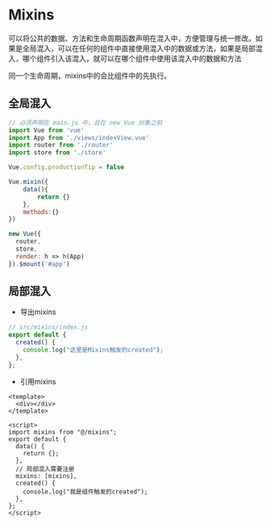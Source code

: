 # Mixins

可以将公共的数据、方法和生命周期函数声明在混入中，方便管理与统一修改。如果是全局混入，可以在任何的组件中直接使用混入中的数据或方法，如果是局部混入，哪个组件引入该混入，就可以在哪个组件中使用该混入中的数据和方法

同一个生命周期，mixins中的会比组件中的先执行。

## 全局混入

```js
// 必须声明在 main.js 中，且在 new Vue 对象之前
import Vue from 'vue'
import App from './views/indexView.vue'
import router from './router'
import store from './store'

Vue.config.productionTip = false

Vue.mixin({
	data(){
		return {}
	},
	methods:{}
})

new Vue({
  router,
  store,
  render: h => h(App)
}).$mount('#app')
```



## 局部混入

- 导出mixins

```jsx
// src/mixins/index.js
export default {
  created() {
    console.log("这里是Mixins触发的created");
  },
};
```

- 引用mixins

```vue
<template>
  <div></div>
</template>

<script>
import mixins from "@/mixins";
export default {
  data() {
    return {};
  },
  // 局部混入需要注册
  mixins: [mixins],
  created() {
    console.log("我是组件触发的created");
  },
};
</script>
```

